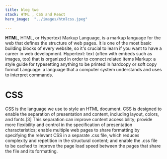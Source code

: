 ```yaml
---
title: blog two
stack: HTML , CSS and React
hero_image:  "../images/htmlcss.jpeg"
 
---
```

 
**HTML**,
  HTML, or Hypertext Markup Language, is a markup language for the web that defines the structure of web pages.
  It is one of the most basic building blocks of every website, so it's crucial to learn if you want to have a career in web development.
  Hypertext: text (often with embeds such as images, too) that is organized in order to connect related items
  Markup: a style guide for typesetting anything to be printed in hardcopy or soft copy format
  Language: a language that a computer system understands and uses to interpret commands.

# CSS
 CSS is the language we use to style an HTML document.
 CSS is designed to enable the separation of presentation and content, including layout, colors, and fonts.[3] This separation can improve content accessibility; provide more flexibility and control in the specification of presentation characteristics; enable multiple web pages to share formatting by specifying the relevant CSS in a separate .css file, which reduces complexity and repetition in the structural content; and enable the .css file to be cached to improve the page load speed between the pages that share the file and its formatting.